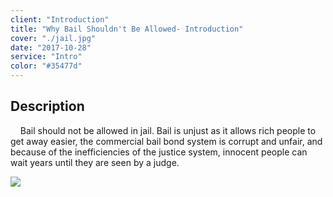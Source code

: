 ```yaml
---
client: "Introduction"
title: "Why Bail Shouldn't Be Allowed- Introduction"
cover: "./jail.jpg"
date: "2017-10-28"
service: "Intro"
color: "#35477d"
---
```

## Description

&nbsp;&nbsp;&nbsp;&nbsp;Bail should not be allowed in jail. Bail is unjust as it allows rich people to get away easier, the commercial bail bond system is corrupt and unfair, and because of the inefficiencies of the justice system, innocent people can wait years until they are seen by a judge. 

![](./jail.jpg)
